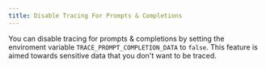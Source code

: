 ```yaml
---
title: Disable Tracing For Prompts & Completions
---
```


You can disable tracing for prompts & completions by setting the enviroment variable `TRACE_PROMPT_COMPLETION_DATA` to `false`.
This feature is aimed towards sensitive data that you don't want to be traced.

